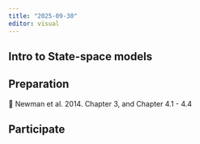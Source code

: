 ```yaml
---
title: "2025-09-30"
editor: visual
---
```


## Intro to State-space models

## Preparation

📖 Newman et al. 2014. Chapter 3, and Chapter 4.1 - 4.4

## Participate

## 
